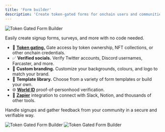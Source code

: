 ```yaml
---
title: 'Form builder'
description: 'Create token-gated forms for onchain users and communities.'
---
```


<Frame caption="Use Formo's Form Builder to create and customize forms for your community.">
	<img src="/images/token-gated-forms-form-builder-0.png" alt="Token Gated Form Builder" />
</Frame>

Easily create signup forms, surveys, and more with no code needed.

- 🔑 <a href="/features/token-gated-forms/token-gating">**Token gating.**</a> Gate access by token ownership, NFT collections, or other onchain credentials.
- ✅ **Verified socials.** Verify Twitter accounts, Discord usernames, Farcaster, and more.
- 🎨 **Custom branding.** Customize your backgrounds, colours, and logo to match your brand.
- 🎨 **Template library.** Choose from a variety of form templates or build your own.
- 🌐 <a href="/features/token-gated-forms/world-id">**World ID**</a> proof-of-personhood verification.
- 🤩 <a href="/features/token-gated-forms/zapier">**Zapier**</a> integration to connect with Slack, Notion, and thousands of other tools.

Handle signups and gather feedback from your community in a secure and verifiable way.


<Frame caption="Share your forms.">
	<img src="/images/token-gated-forms-form-builder-1.png" alt="Token Gated Form Builder" />
</Frame>

<Frame caption="View all of your form responses.">
	<img src="/images/token-gated-forms-form-builder-2.png" alt="Token Gated Form Builder" />
</Frame>
